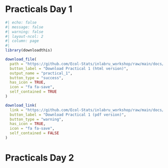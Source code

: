 # Practicals Day 1

```r
#| echo: false
#| message: false
#| warning: false
#| layout-ncol: 2
#| column: page
#| 
library(downloadthis)

download_file(
  path = "https://github.com/Ecol-Stats/inlabru_workshop/raw/main/docs/practicals/test.html",
  button_label = "Download Practical 1 (html version)",
  output_name = "practical_1",
  button_type = "success",
  has_icon = TRUE,
  icon = "fa fa-save",
  self_contained = TRUE
)

download_link(
  link = "https://github.com/Ecol-Stats/inlabru_workshop/raw/main/docs/practicals/test.pdf",
  button_label = "Download Practical 1 (pdf version)",
  button_type = "warning",
  has_icon = TRUE,
  icon = "fa fa-save",
  self_contained = FALSE
)
```

# Practicals Day 2
